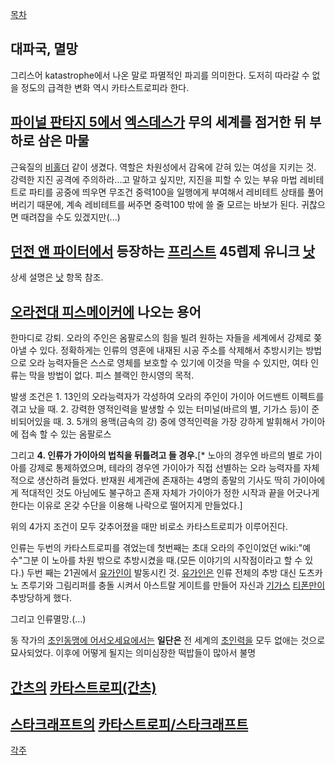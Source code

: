 [[목차]]
== 대파국, 멸망 ==
그리스어 katastrophe에서 나온 말로 파멸적인 파괴를 의미한다. 도저히 따라갈 수 없을 정도의 급격한 변화 역시 카타스트로피라 한다.

== [[파이널 판타지 5]]에서 [[엑스데스]]가 무의 세계를 점거한 뒤 부하로 삼은 마물 ==
근육질의 [[비홀더]] 같이 생겼다. 역할은 차원성에서 감옥에 갇혀 있는 여성을 지키는 것. 강력한 지진 공격에 주의하라...고 말하고 싶지만, 지진을 피할 수 있는 부유 마법 레비테트로 파티를 공중에 띄우면 무조건 중력100을 일행에게 부여해서 레비테트 상태를 풀어버리기 때문에, 계속 레비테트를 써주면 중력100 밖에 쓸 줄 모르는 바보가 된다. 귀찮으면 때려잡을 수도 있겠지만(...)

== [[던전 앤 파이터]]에서 등장하는 [[프리스트]] 45렙제 유니크 [[낫]] ==
상세 설명은 [[낫]] 항목 참조.

== [[오라전대 피스메이커]]에 나오는 용어 ==
한마디로 강퇴. 오라의 주인은 옴팔로스의 힘을 빌려 원하는 자들을 세계에서 강제로 쫒아낼 수 있다. 정확하게는 인류의 영혼에 내재된 시공 주소를 삭제해서 추방시키는 방법으로 오라 능력자들은 스스로 영체를 보호할 수 있기에 이것을 막을 수 있지만, 여타 인류는 막을 방법이 없다. 피스 블랙인 한시영의 목적.

발생 조건은 
1. 13인의 오라능력자가 각성하여 오라의 주인이 가이아 어드밴트 이펙트를 겪고 났을 때.
2. 강력한 영적인력을 발생할 수 있는 터미널(바르의 별, 기가스 등)이 준비되어있을 때.
3. 5개의 용맥(금속의 강) 중에 영적인력을 가장 강하게 발휘해서 가이아에 접속 할 수 있는 옴팔로스

그리고 '''4. 인류가 가이아의 법칙을 뒤틀려고 들 경우.'''[* 노아의 경우엔 바르의 별로 가이아를 강제로 통제하였으며, 테라의 경우엔 가이아가 직접 선별하는 오라 능력자를 자체적으로 생산하려 들었다. 반재원 세계관에 존재하는 4명의 종말의 기사도 딱히 가이아에게 적대적인 것도 아님에도 불구하고 존재 자체가 가이아가 정한 시작과 끝을 어긋나게 한다는 이유로 온갖 수단을 이용해 나락으로 떨어지게 만들었다.]

위의 4가지 조건이 모두 갖추어졌을 때만 비로소 카타스트로피가 이루어진다.

인류는 두번의 카타스트로피를 겪었는데 첫번째는 초대 오라의 주인이었던 wiki:"예수"그분 이 노아를 차원 밖으로 추방시켰을 때.(모든 이야기의 시작점이라고 할 수 있다.) 두번 째는 21권에서 [[유가인]]이 발동시킨 것. [[유가인]]은 인류 전체의 추방 대신 도츠카노 츠루기와 그림리퍼를 충돌 시켜서 아스트랄 게이트를 만들어 자신과 [[기가스]] [[티폰]]만이 추방당하게 했다.

그리고 인류멸망.(…)

동 작가의 [[초인동맹에 어서오세요]]에서는 '''일단은''' 전 세계의 [[초인력]]을 모두 없애는 것으로 묘사되었다. 이후에 어떻게 될지는 의미심장한 떡밥들이 많아서 불명

== [[간츠]]의 [[카타스트로피(간츠)]] ==

== [[스타크래프트]]의 [[카타스트로피/스타크래프트]] ==

[[각주]]
